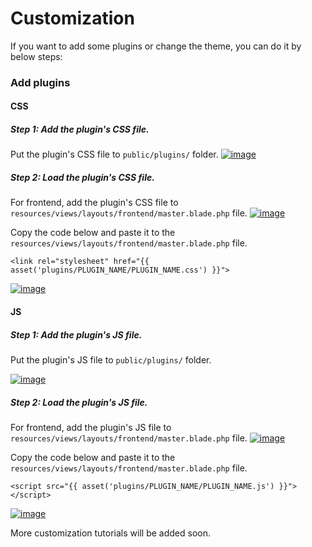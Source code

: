 # Customization

If you want to add some plugins or change the theme, you can do it by below steps:

### Add plugins
#### CSS
##### Step 1: Add the plugin's CSS file.
Put the plugin's CSS file to `public/plugins/` folder.
[![image](https://www.linkpicture.com/q/2023-03-31_13-26.png)](https://www.linkpicture.com/view.php?img=LPic64268bc491b9b1470156886)

##### Step 2: Load the plugin's CSS file.
For frontend, add the plugin's CSS file to `resources/views/layouts/frontend/master.blade.php` file.
[![image](https://www.linkpicture.com/q/2023-03-31_13-38.png)](https://www.linkpicture.com/view.php?img=LPic64268dff23d811515799626)

Copy the code below and paste it to the `resources/views/layouts/frontend/master.blade.php` file.
```
<link rel="stylesheet" href="{{ asset('plugins/PLUGIN_NAME/PLUGIN_NAME.css') }}">
```
[![image](https://www.linkpicture.com/q/2023-03-31_13-42.png)](https://www.linkpicture.com/view.php?img=LPic64268ef1ccc94989593548)


#### JS
##### Step 1: Add the plugin's JS file.
Put the plugin's JS file to `public/plugins/` folder.

[![image](https://www.linkpicture.com/q/2023-03-31_13-26.png)](https://www.linkpicture.com/view.php?img=LPic64268bc491b9b1470156886)

##### Step 2: Load the plugin's JS file.
For frontend, add the plugin's JS file to `resources/views/layouts/frontend/master.blade.php` file.
[![image](https://www.linkpicture.com/q/2023-03-31_13-38.png)](https://www.linkpicture.com/view.php?img=LPic64268dff23d811515799626)

Copy the code below and paste it to the `resources/views/layouts/frontend/master.blade.php` file.
```
<script src="{{ asset('plugins/PLUGIN_NAME/PLUGIN_NAME.js') }}"></script>
```
[![image](https://www.linkpicture.com/q/2023-03-31_13-46.png)](https://www.linkpicture.com/view.php?img=LPic64268ff42f4ac137471623)


More customization tutorials will be added soon.